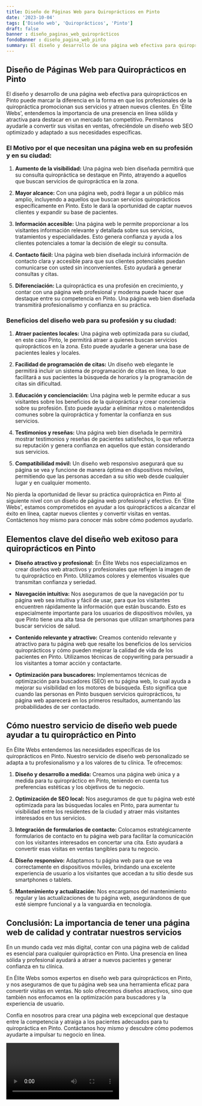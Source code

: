 ```yaml
---
title: Diseño de Páginas Web para Quiroprácticos en Pinto
date: '2023-10-04'
tags: ['Diseño web', 'Quiroprácticos', 'Pinto']
draft: false
banner : diseño_paginas_web_quiroprácticos
fondoBanner : diseño_pagina_web_pinto
summary: El diseño y desarrollo de una página web efectiva para quiroprácticos en Pinto puede marcar la diferencia en la forma en que los profesionales de la quiropráctica promocionan sus servicios y atraen nuevos clientes. En 'Élite Webs', entendemos la importancia de una presencia en línea sólida y atractiva para destacar en un mercado tan competitivo. Permítanos ayudarle a convertir sus visitas en ventas, ofreciéndole un diseño web SEO optimizado y adaptado a sus necesidades específicas.
---
```


## Diseño de Páginas Web para Quiroprácticos en Pinto

El diseño y desarrollo de una página web efectiva para quiroprácticos en Pinto puede marcar la diferencia en la forma en que los profesionales de la quiropráctica promocionan sus servicios y atraen nuevos clientes. En 'Élite Webs', entendemos la importancia de una presencia en línea sólida y atractiva para destacar en un mercado tan competitivo. Permítanos ayudarle a convertir sus visitas en ventas, ofreciéndole un diseño web SEO optimizado y adaptado a sus necesidades específicas.

### El Motivo por el que necesitan una página web en su profesión y en su ciudad:

1. **Aumento de la visibilidad:** Una página web bien diseñada permitirá que su consulta quiropráctica se destaque en Pinto, atrayendo a aquellos que buscan servicios de quiropráctica en la zona.

2. **Mayor alcance:** Con una página web, podrá llegar a un público más amplio, incluyendo a aquellos que buscan servicios quiroprácticos específicamente en Pinto. Esto le dará la oportunidad de captar nuevos clientes y expandir su base de pacientes.

3. **Información accesible:** Una página web le permite proporcionar a los visitantes información relevante y detallada sobre sus servicios, tratamientos y especialidades. Esto genera confianza y ayuda a los clientes potenciales a tomar la decisión de elegir su consulta.

4. **Contacto fácil:** Una página web bien diseñada incluirá información de contacto clara y accesible para que sus clientes potenciales puedan comunicarse con usted sin inconvenientes. Esto ayudará a generar consultas y citas.

5. **Diferenciación:** La quiropráctica es una profesión en crecimiento, y contar con una página web profesional y moderna puede hacer que destaque entre su competencia en Pinto. Una página web bien diseñada transmitirá profesionalismo y confianza en su práctica.

### Beneficios del diseño web para su profesión y su ciudad:

1. **Atraer pacientes locales:** Una página web optimizada para su ciudad, en este caso Pinto, le permitirá atraer a quienes buscan servicios quiroprácticos en la zona. Esto puede ayudarle a generar una base de pacientes leales y locales.

2. **Facilidad de programación de citas:** Un diseño web elegante le permitirá incluir un sistema de programación de citas en línea, lo que facilitará a sus pacientes la búsqueda de horarios y la programación de citas sin dificultad.

3. **Educación y concienciación:** Una página web le permite educar a sus visitantes sobre los beneficios de la quiropráctica y crear conciencia sobre su profesión. Esto puede ayudar a eliminar mitos o malentendidos comunes sobre la quiropráctica y fomentar la confianza en sus servicios.

4. **Testimonios y reseñas:** Una página web bien diseñada le permitirá mostrar testimonios y reseñas de pacientes satisfechos, lo que refuerza su reputación y genera confianza en aquellos que están considerando sus servicios.

5. **Compatibilidad móvil:** Un diseño web responsivo asegurará que su página se vea y funcione de manera óptima en dispositivos móviles, permitiendo que las personas accedan a su sitio web desde cualquier lugar y en cualquier momento.

No pierda la oportunidad de llevar su práctica quiropráctica en Pinto al siguiente nivel con un diseño de página web profesional y efectivo. En 'Élite Webs', estamos comprometidos en ayudar a los quiroprácticos a alcanzar el éxito en línea, captar nuevos clientes y convertir visitas en ventas. Contáctenos hoy mismo para conocer más sobre cómo podemos ayudarlo.

<GifSeo />

<Cta />

## Elementos clave del diseño web exitoso para quiroprácticos en Pinto

- **Diseño atractivo y profesional:** En Élite Webs nos especializamos en crear diseños web atractivos y profesionales que reflejen la imagen de tu quiropráctico en Pinto. Utilizamos colores y elementos visuales que transmitan confianza y seriedad.

- **Navegación intuitiva:** Nos aseguramos de que la navegación por tu página web sea intuitiva y fácil de usar, para que los visitantes encuentren rápidamente la información que están buscando. Esto es especialmente importante para los usuarios de dispositivos móviles, ya que Pinto tiene una alta tasa de personas que utilizan smartphones para buscar servicios de salud.

- **Contenido relevante y atractivo:** Creamos contenido relevante y atractivo para tu página web que resalte los beneficios de los servicios quiroprácticos y cómo pueden mejorar la calidad de vida de los pacientes en Pinto. Utilizamos técnicas de copywriting para persuadir a los visitantes a tomar acción y contactarte.

- **Optimización para buscadores:** Implementamos técnicas de optimización para buscadores (SEO) en tu página web, lo cual ayuda a mejorar su visibilidad en los motores de búsqueda. Esto significa que cuando las personas en Pinto busquen servicios quiroprácticos, tu página web aparecerá en los primeros resultados, aumentando las probabilidades de ser contactado.

## Cómo nuestro servicio de diseño web puede ayudar a tu quiropráctico en Pinto

En Élite Webs entendemos las necesidades específicas de los quiroprácticos en Pinto. Nuestro servicio de diseño web personalizado se adapta a tu profesionalismo y a los valores de tu clínica. Te ofrecemos:

1. **Diseño y desarrollo a medida:** Creamos una página web única y a medida para tu quiropráctico en Pinto, teniendo en cuenta tus preferencias estéticas y los objetivos de tu negocio.

2. **Optimización de SEO local:** Nos aseguramos de que tu página web esté optimizada para las búsquedas locales en Pinto, para aumentar tu visibilidad entre los residentes de la ciudad y atraer más visitantes interesados en tus servicios.

3. **Integración de formularios de contacto:** Colocamos estratégicamente formularios de contacto en tu página web para facilitar la comunicación con los visitantes interesados en concertar una cita. Esto ayudará a convertir esas visitas en ventas tangibles para tu negocio.

4. **Diseño responsivo:** Adaptamos tu página web para que se vea correctamente en dispositivos móviles, brindando una excelente experiencia de usuario a los visitantes que accedan a tu sitio desde sus smartphones o tablets.

5. **Mantenimiento y actualización:** Nos encargamos del mantenimiento regular y las actualizaciones de tu página web, asegurándonos de que esté siempre funcional y a la vanguardia en tecnología.

## Conclusión: La importancia de tener una página web de calidad y contratar nuestros servicios

En un mundo cada vez más digital, contar con una página web de calidad es esencial para cualquier quiropráctico en Pinto. Una presencia en línea sólida y profesional ayudará a atraer a nuevos pacientes y generar confianza en tu clínica.

En Élite Webs somos expertos en diseño web para quiroprácticos en Pinto, y nos aseguramos de que tu página web sea una herramienta eficaz para convertir visitas en ventas. No solo ofrecemos diseños atractivos, sino que también nos enfocamos en la optimización para buscadores y la experiencia de usuario.

Confía en nosotros para crear una página web excepcional que destaque entre la competencia y atraiga a los pacientes adecuados para tu quiropráctica en Pinto. Contáctanos hoy mismo y descubre cómo podemos ayudarte a impulsar tu negocio en línea.

<Video />

<CtaBot job='Quiroprácticos' city='Pinto'/>

<Gmaps query='Pinto+españa+maps' />
